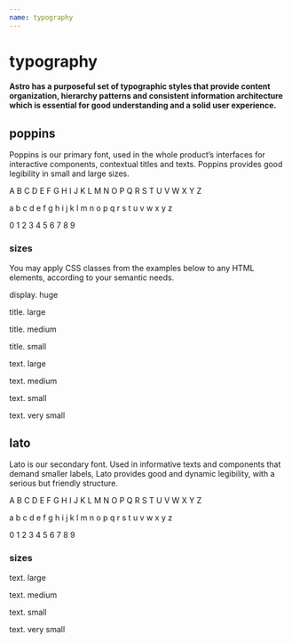 ```yaml
---
name: typography
---
```



# typography

#### Astro has a purposeful set of typographic styles that provide content organization, hierarchy patterns and consistent information architecture which is essential for good understanding and a solid user experience.

<SketchLink file='Typography' />

## poppins

Poppins is our primary font, used in the whole product’s interfaces for interactive components, contextual titles and texts. Poppins provides good legibility in small and large sizes.

<Playground>
  <p className='a-text--large'>
    A B C D E F G H I J K L M N O P Q R S T U V W X Y Z
  </p>
  <p className='a-text--large'>
    a b c d e f g h i j k l m n o p q r s t u v w x y z
  </p>
  <p className='a-text--large'>0 1 2 3 4 5 6 7 8 9</p>
</Playground>

### sizes

You may apply CSS classes from the examples below to any HTML elements, according to your semantic needs.

<Playground>
  <p className='a-text--display'>display. huge</p>
</Playground>

<Playground>
  <p className='a-title--large'>title. large</p>
  <p className='a-title--medium'>title. medium</p>
  <p className='a-title--small'>title. small</p>
</Playground>

<Playground>
  <p className='a-text--large'>text. large</p>
  <p className='a-text--medium'>text. medium</p>
  <p className='a-text--small'>text. small</p>
  <p className='a-text--very-small'>text. very small</p>
</Playground>

## lato

Lato is our secondary font. Used in informative texts and components that demand smaller labels, Lato provides good and dynamic legibility, with a serious but friendly structure.

<Playground>
  <p className='a-text--secondary-large'>
    A B C D E F G H I J K L M N O P Q R S T U V W X Y Z
  </p>
  <p className='a-text--secondary-large'>
    a b c d e f g h i j k l m n o p q r s t u v w x y z
  </p>
  <p className='a-text--secondary-large'>0 1 2 3 4 5 6 7 8 9</p>
</Playground>

### sizes

<Playground>
  <p className='a-text--secondary-large'>text. large</p>
  <p className='a-text--secondary-medium'>text. medium</p>
  <p className='a-text--secondary-small'>text. small</p>
  <p className='a-text--secondary-very-small'>text. very small</p>
</Playground>
